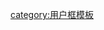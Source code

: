 {{Userbox-r
  |border-c = #000000
  |border-s = 1
  |id-c     = #FFFFFF
  |id-s     = 12
  |id-fc    = #000000
  |info-c   = #98c3a8
  |info-s   = 8
  |info-fc  = #000000
  |id       = [[File:Bird001.jpg|43px]]
  |info     = 这个用户观[[鸟]]而不养[[鸟]]
}}
<noinclude>[[category:用户框模板]]</noinclude>